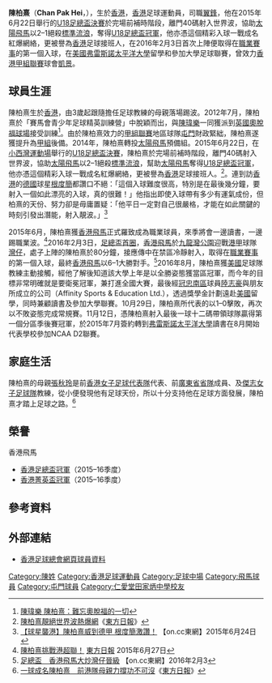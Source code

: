 {{Infobox football biography
| name          = 陳柏熹 <br> Chan Pak Hei
| image         = 
| fullname      = 陳柏熹
| nickname      = 
| birth_date    = {{birth date and age|1997|3|26}}
| birth_place   = {{HKG-1959}}
| height        = {{height|m=1.80}}
| position      = [[進攻中場|進攻中場]]、[[右中場|右中場]]
| currentclub   = {{flagicon|HKG}}
| clubnumber    = 
| youthyears1   = 2012–2014
| youthclubs1   = {{flagicon|HKG}} [[屯門體育會足球隊|屯門]]
| youthyears2   = 2014–2016
| youthclubs2   = {{flagicon|HKG}} [[太陽飛馬足球會|太陽飛馬]]
| collegeyears1 = 2016–2017
| college1      = {{flagicon|USA}} {{link-en|坎貝爾斯威爾大學|Campbellsville University}}
| collegeyears2 = 2017–2020
| college2      = {{flagicon|USA}} [[弗雷斯諾太平洋大學|弗雷斯諾太平洋大學]]
| years1 = 2012–2014
| clubs1 = {{flagicon|HKG}} [[屯門體育會足球隊|屯門]]
| caps1  = 2
| goals1 = 0
| years2 = 2014–2016
| clubs2 = {{flagicon|HKG}} [[香港飛馬足球會|香港飛馬]]
| caps2  = 2
| goals2 = 1
| years3 = 2020–2021
| clubs3 = {{flagicon|HKG}} [[凱景體育會|凱景]]
| caps3  = 1
| goals3 = 0
| nationalyears1 = 2015
| nationalteam1  = {{flagicon|HKG}} [[香港17歲以下足球代表隊|香港U18]]
| nationalcaps1  = 3
| nationalgoals1 = 1
| pcupdate = 2020年12月28日
| ntupdate = 2020年12月28日
}}


'''陳柏熹'''（'''Chan Pak Hei'''，{{bd|1997年|3月26日|catIdx=C}}），生於[[香港|香港]]，[[香港|香港]]足球運動員，司職[[翼鋒|翼鋒]]，他在2015年6月22日舉行的[[香港足總盃|U18足總盃決賽]]於完場前補時階段，離門40碼射入世界波，協助[[太陽飛馬|太陽飛馬]]以2–1絕殺[[香港流浪足球會|標準流浪]]，奪得[[香港足總盃|U18足總盃冠軍]]，他亦憑這個精彩入球一戰成名紅爆網絡，更被譽為[[香港|香港]]足球接班人，在2016年2月3日首次上陣便取得在[[香港超級聯賽|職業賽事]]的第一個入球，在[[美國|美國]][[弗雷斯諾太平洋大學|弗雷斯諾太平洋大學]]留學和參加大學足球聯賽，曾效力[[香港甲組聯賽|香港甲組聯賽]]球會[[凱景體育會|凱景]]。

==球員生涯==
陳柏熹生於[[香港|香港]]，由3歲起跟隨擔任足球教練的母親落場踢波。2012年7月，陳柏熹於「賽馬會青少年足球精英訓練營」中脫穎而出，與[[陳瑋樂|陳瑋樂]]一同獲派到[[英國|英國]][[奧脫福球場|奧脫福球場]]接受訓練<ref>[http://campaign.hkjc.com/ch/yfd/news-details.aspx?in_file=yfd_news_2013080201600.html 陳瑋樂 陳柏熹：難忘奧脫福的一切]</ref>。由於陳柏熹效力的[[香港甲組足球聯賽|甲組聯賽]]地區球隊[[屯門體育會足球隊|屯門]]財政緊絀，陳柏熹遂獲提升為[[香港甲組足球聯賽|甲組]]後備。2014年，陳柏熹轉投[[太陽飛馬|太陽飛馬]]預備組。2015年6月22日，在[[小西灣運動場|小西灣運動場]]舉行的[[香港足總盃|U18足總盃決賽]]，陳柏熹於完場前補時階段，離門40碼射入世界波，協助[[太陽飛馬|太陽飛馬]]以2–1絕殺[[香港流浪足球會|標準流浪]]，幫助[[太陽飛馬|太陽飛馬]]奪得[[香港足總盃|U18足總盃冠軍]]，他亦憑這個精彩入球一戰成名紅爆網絡，更被譽為[[香港|香港]]足球接班人。<ref>[http://www.on.cc/hk/bkn/cnt/sport/20150622/bkn-20150622075021167-0622_00882_001.html 陳柏熹靚絕世界波熱爆網]《[[東方日報|東方日報]]》</ref>。連到訪[[香港|香港]]的[[德國|德國]]球星[[伊爾卡伊·京多安|根度簡]]都讚口不絕：「這個入球難度很高，特別是在最後幾分鐘，要射入一個如此漂亮的入球，真的很難！」他指出即使入球帶有多少有運氣成份，但柏熹的天份、努力卻是毋庸置疑：「他平日一定對自己很嚴格，才能在如此關鍵的時刻引發出潛能，射入靚波。」<ref>[http://hk.on.cc/hk/bkn/cnt/sport/20150624/bkn-20150624235931714-0624_00882_001.html 【球星襲港】陳柏熹威到德甲 根度簡激讚！] 【on.cc東網】2015年6月24日</ref>

2015年6月，陳柏熹獲[[香港飛馬足球會|香港飛馬]]正式羅致成為職業球員，來季將會一邊讀書，一邊踢職業波。<ref>[http://orientaldaily.on.cc/cnt/sport/20150627/00286_007.html 陳柏熹挑戰港超聯！] [[東方日報|東方日報]] 2015年6月27日 </ref>2016年2月3日，[[香港足總盃|足總盃首圈]]，[[香港飛馬足球會|香港飛馬]]於[[九龍灣公園|九龍灣公園]]迎戰[[香港甲組聯賽|港甲]]球隊[[灣仔足球隊|灣仔]]，處子上陣的陳柏熹於80分鐘，接應傳中在禁區冷靜射入，取得在[[香港超級聯賽|職業賽事]]的第一個入球，最終[[香港飛馬足球會|香港飛馬]]以6–1大勝對手。<ref>[http://hk.on.cc/hk/bkn/cnt/sport/20160203/bkn-20160203215257785-0203_00882_001.html 足總盃　香港飛馬大炒灣仔晉級] {{Wayback|url=http://hk.on.cc/hk/bkn/cnt/sport/20160203/bkn-20160203215257785-0203_00882_001.html |date=20160311193721 }} 【on.cc東網】2016年2月3</ref>2016年8月，陳柏熹獲[[美國|美國]]{{tsl|en|Campbellsville University|坎貝爾斯威爾大學}}足球隊教練主動接觸，經他了解後知道該大學上年是以全勝姿態獲當區冠軍，而今年的目標非常明確就是要衛冕冠軍，兼打進全國大賽，最後經[[冠忠南區|冠忠南區]]球員[[陸志豪|陸志豪]]與朋友所成立的公司（Affinity Sports & Education Ltd.），透過獎學金計劃遠赴[[美國|美國]]{{tsl|en|Campbellsville University|坎貝爾斯威爾大學}}留學，同時兼顧讀書及參加大學聯賽。10月29日，陳柏熹所代表的{{link-en|坎貝爾斯威爾大學|Campbellsville University}}以1–0擊敗{{link-en|坎伯蘭大學|University of the Cumberlands}}，再次以不敗姿態完成常規賽。11月12日，{{link-en|坎貝爾斯威爾大學|Campbellsville University}}憑陳柏熹射入最後一球十二碼帶領球隊贏得第一個分區季後賽冠軍，於2015年7月簽約轉到[[弗雷斯諾太平洋大學|弗雷斯諾太平洋大學]]讀書在8月開始代表學校參加NCAA D2聯賽。

==家庭生活==
陳柏熹的母親[[張秋玲|張秋玲]]是前[[香港女子足球代表隊|香港女子足球代表隊]]代表、前[[省港盃|廣東省省隊]]成員、及[[傑志女子足球隊|傑志女子足球隊]]教練，從小便發現他有足球天份，所以十分支持他在足球方面發展，陳柏熹才踏上足球之路。<ref>[http://www.on.cc/hk/bkn/cnt/news/20150628/bkn-20150628100011684-0628_00822_001.html 一球成名陳柏熹　前港隊母親力撐功不可沒]《[[東方日報|東方日報]]》</ref>

==榮譽==
;香港飛馬
* [[香港足總盃|香港足總盃冠軍]]（2015–16季度）
* [[2015–16年香港菁英盃|香港菁英盃冠軍]]（2015–16季度）

==參考資料==
{{Reflist}}

==外部連結==
* [https://www.hkfa.com/ch/club/52/detail?player=12035 香港足球總會網頁球員資料]

{{DEFAULTSORT:Chan Pak Hei}} 
[[Category:陳姓|Category:陳姓]]
[[Category:香港足球運動員|Category:香港足球運動員]]
[[Category:足球中場|Category:足球中場]]
[[Category:飛馬球員|Category:飛馬球員]]
[[Category:屯門球員|Category:屯門球員]]
[[Category:仁愛堂田家炳中學校友|Category:仁愛堂田家炳中學校友]]